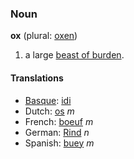 ===Noun===
'''ox''' (plural: [[oxen]])

# a large [[beast of burden]].

====Translations====
*[[Basque]]: [[idi]]
*Dutch: [[os]] ''m''
*French: [[boeuf]] ''m''
*German: [[Rind]] ''n''
*Spanish: [[buey]] ''m''